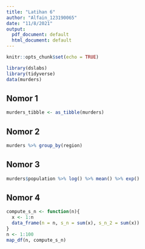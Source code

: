 ```yaml
---
title: "Latihan 6"
author: "Alfain_123190065"
date: "11/8/2021"
output:
  pdf_document: default
  html_document: default
---
```


```r
knitr::opts_chunk$set(echo = TRUE)
```
```r
library(dslabs)
library(tidyverse)
data(murders)
```

## Nomor 1
```r
murders_tibble <- as_tibble(murders)
```
## Nomor 2
```r
murders %>% group_by(region)
```
## Nomor 3
```r
murders$population %>% log() %>% mean() %>% exp()
```
## Nomor 4
```r
compute_s_n <- function(n){
  x <- 1:n
  data_frame(n = n, s_n = sum(x), s_n_2 = sum(x))
}
n <- 1:100
map_df(n, compute_s_n)
```


